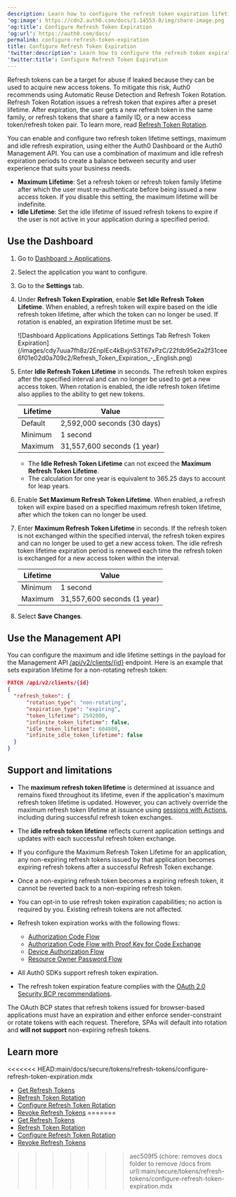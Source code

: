 ```yaml
---
description: Learn how to configure the refresh token expiration lifetimes.
'og:image': https://cdn2.auth0.com/docs/1.14553.0/img/share-image.png
'og:title': Configure Refresh Token Expiration
'og:url': https://auth0.com/docs/
permalink: configure-refresh-token-expiration
title: Configure Refresh Token Expiration
'twitter:description': Learn how to configure the refresh token expiration lifetimes.
'twitter:title': Configure Refresh Token Expiration
---
```

<Tooltip tip="Refresh Token: Token used to obtain a renewed Access Token without forcing users to log in again." cta="View Glossary" href="/glossary?term=Refresh+tokens">Refresh tokens</Tooltip> can be a target for abuse if leaked because they can be used to acquire new <Tooltip tip="Refresh Token: Token used to obtain a renewed Access Token without forcing users to log in again." cta="View Glossary" href="/glossary?term=access+tokens">access tokens</Tooltip>. To mitigate this risk, Auth0 recommends using Automatic Reuse Detection and <Tooltip tip="Access Token: Authorization credential, in the form of an opaque string or JWT, used to access an API." cta="View Glossary" href="/glossary?term=Refresh+Token+Rotation">Refresh Token Rotation</Tooltip>. Refresh Token Rotation issues a refresh token that expires after a preset lifetime. After expiration, the user gets a new refresh token in the same family, or refresh tokens that share a family ID, or a new access token/refresh token pair. To learn more, read [Refresh Token Rotation](/secure/tokens/refresh-tokens/refresh-token-rotation).

You can enable and configure two refresh token lifetime settings, maximum and idle refresh expiration, using either the <Tooltip tip="Auth0 Dashboard: Auth0's main product to configure your services." cta="View Glossary" href="/glossary?term=Auth0+Dashboard">Auth0 Dashboard</Tooltip> or the Auth0 <Tooltip tip="Auth0 Dashboard: Auth0's main product to configure your services." cta="View Glossary" href="/glossary?term=Management+API">Management API</Tooltip>. You can use a combination of maximum and idle refresh expiration periods to create a balance between security and user experience that suits your business needs.

* **Maximum Lifetime**: Set a refresh token or refresh token family lifetime after which the user must re-authenticate before being issued a new access token. If you disable this setting, the maximum lifetime will be indefinite.
* **Idle Lifetime**: Set the idle lifetime of issued refresh tokens to expire if the user is not active in your application during a specified period.

## Use the Dashboard

1. Go to [Dashboard > Applications](https://manage.auth0.com/#/applications).
2. Select the application you want to configure.
3. Go to the **Settings** tab.
4. Under **Refresh Token Expiration**, enable **Set Idle Refresh Token Lifetime**. When enabled, a refresh token will expire based on the idle refresh token lifetime, after which the token can no longer be used. If rotation is enabled, an expiration lifetime must be set.

   <Frame>![Dashboard Applications Applications Settings Tab Refresh Token Expiration](/images/cdy7uua7fh8z/2EnpIEc4kBxjnS3T67xPzC/22fdb95e2a2f31cee6f01e02d0a709c2/Refresh_Token_Expiration_-_English.png)</Frame>
5. Enter **Idle Refresh Token Lifetime** in seconds. The refresh token expires after the specified interval and can no longer be used to get a new access token. When rotation is enabled, the idle refresh token lifetime also applies to the ability to get new tokens.

   <table class="table"><thead>
   <tr>
   <th><strong>Lifetime</strong></th>
   <th><strong>Value</strong></th>
   </tr>
   </thead>
   <tbody>
   <tr>
   <td>Default</td>
   <td>2,592,000 seconds (30 days)</td>
   </tr>
   <tr>
   <td>Minimum</td>
   <td>1 second</td>
   </tr>
   <tr>
   <td>Maximum</td>
   <td>31,557,600 seconds (1 year)</td>
   </tr>
   </tbody>
   </table>

   <Callout icon="file-lines" color="#0EA5E9" iconType="regular">

   * The **Idle Refresh Token Lifetime** can not exceed the **Maximum Refresh Token Lifetime**.
   * The calculation for one year is equivalent to 365.25 days to account for leap years.

   </Callout>
6. Enable **Set Maximum Refresh Token Lifetime**. When enabled, a refresh token will expire based on a specified maximum refresh token lifetime, after which the token can no longer be used.
7. Enter **Maximum Refresh Token Lifetime** in seconds. If the refresh token is not exchanged within the specified interval, the refresh token expires and can no longer be used to get a new access token. The idle refresh token lifetime expiration period is renewed each time the refresh token is exchanged for a new access token within the interval.

   <table class="table"><thead>
   <tr>
   <th><strong>Lifetime</strong></th>
   <th><strong>Value</strong></th>
   </tr>
   </thead>
   <tbody>
   <tr>
   <td>Minimum</td>
   <td>1 second</td>
   </tr>
   <tr>
   <td>Maximum</td>
   <td>31,557,600 seconds (1 year)</td>
   </tr>
   </tbody>
   </table>
8. Select **Save Changes**.

## Use the Management API

You can configure the maximum and idle lifetime settings in the payload for the Management API [/api/v2/clients/{id}](https://auth0.com/docs/api/management/v2#!/Clients/patch_clients_by_id) endpoint. Here is an example that sets expiration lifetime for a non-rotating refresh token:

```json lines
PATCH /api/v2/clients/{id}
{
  "refresh_token": {
      "rotation_type": "non-rotating",
      "expiration_type": "expiring",
      "token_lifetime": 2592000,
      "infinite_token_lifetime": false,
      "idle_token_lifetime": 604800,
      "infinite_idle_token_lifetime": false
  }
}
```






## Support and limitations

* The **maximum refresh token lifetime** is determined at issuance and remains fixed throughout its lifetime, even if the application's maximum refresh token lifetime is updated. However, you can actively override the maximum refresh token lifetime at issuance using [sessions with Actions](/manage-users/sessions/manage-sessions-actions), including during successful refresh token exchanges.
* The **idle refresh token lifetime** reflects current application settings and updates with each successful refresh token exchange.
* If you configure the Maximum Refresh Token Lifetime for an application, any non-expiring refresh tokens issued by that application becomes expiring refresh tokens after a successful Refresh Token exchange.
* Once a non-expiring refresh token becomes a expiring refresh token, it cannot be reverted back to a non-expiring refresh token.
* You can opt-in to use refresh token expiration capabilities; no action is required by you. Existing refresh tokens are not affected.
* Refresh token expiration works with the following flows:

  + [Authorization Code Flow](/get-started/authentication-and-authorization-flow/authorization-code-flow)
  + [Authorization Code Flow with Proof Key for Code Exchange](/get-started/authentication-and-authorization-flow/authorization-code-flow-with-pkce)
  + [Device Authorization Flow](/get-started/authentication-and-authorization-flow/device-authorization-flow)
  + [Resource Owner Password Flow](/get-started/authentication-and-authorization-flow/resource-owner-password-flow)
* All Auth0 SDKs support refresh token expiration.
* The refresh token expiration feature complies with the [OAuth 2.0 Security BCP recommendations](https://www.ietf.org/archive/id/draft-ietf-oauth-security-topics-16.html#section-4.13.2).

<Callout icon="file-lines" color="#0EA5E9" iconType="regular">

The OAuth BCP states that refresh tokens issued for browser-based applications must have an expiration and either enforce sender-constraint or rotate tokens with each request. Therefore, SPAs will default into rotation and **will not support** non-expiring refresh tokens.

</Callout>

## Learn more

<<<<<<< HEAD:main/docs/secure/tokens/refresh-tokens/configure-refresh-token-expiration.mdx
* [Get Refresh Tokens](/docs/secure/tokens/refresh-tokens/get-refresh-tokens)
* [Refresh Token Rotation](/docs/secure/tokens/refresh-tokens/refresh-token-rotation)
* [Configure Refresh Token Rotation](/docs/secure/tokens/refresh-tokens/configure-refresh-token-rotation)
* [Revoke Refresh Tokens](/docs/secure/tokens/refresh-tokens/revoke-refresh-tokens)
=======
* [Get Refresh Tokens](/secure/tokens/refresh-tokens/get-refresh-tokens)
* [Refresh Token Rotation](/secure/tokens/refresh-tokens/refresh-token-rotation)
* [Configure Refresh Token Rotation](/secure/tokens/refresh-tokens/configure-refresh-token-rotation)
* [Revoke Refresh Tokens](/secure/tokens/refresh-tokens/revoke-refresh-tokens)
>>>>>>> aec509f5 (chore: removes docs folder to remove /docs from url):main/secure/tokens/refresh-tokens/configure-refresh-token-expiration.mdx
